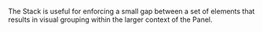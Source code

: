 
<Meta title="Sage/Panel/Panel Stack Notes" />

The Stack is useful for enforcing a small gap between a set of elements that results in visual grouping within the larger context of the Panel. 
